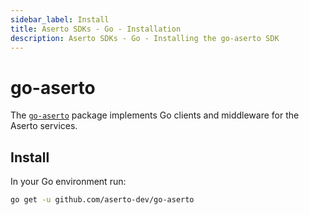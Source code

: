 ```yaml
---
sidebar_label: Install
title: Aserto SDKs - Go - Installation
description: Aserto SDKs - Go - Installing the go-aserto SDK
---
```


# go-aserto

The [`go-aserto`](https://github.com/aserto-dev/go-aserto) package implements Go clients and middleware for the Aserto
services.

## Install

In your Go environment run:

```sh
go get -u github.com/aserto-dev/go-aserto
```
